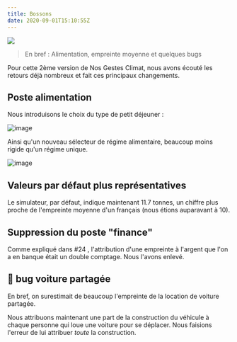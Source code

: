 ```yaml
---
title: Bossons
date: 2020-09-01T15:10:55Z
---
```


![](https://upload.wikimedia.org/wikipedia/commons/thumb/6/68/Absolute_MtBlanc_01.jpg/400px-Absolute_MtBlanc_01.jpg)

> En bref : Alimentation, empreinte moyenne et quelques bugs

Pour cette 2ème version de Nos Gestes Climat, nous avons écouté les retours déjà nombreux et fait ces principaux changements.

## Poste alimentation

Nous introduisons le choix du type de petit déjeuner : 

![image](https://user-images.githubusercontent.com/1177762/91868807-6ea72d00-ec75-11ea-81bb-982cac0ea55a.png)

Ainsi qu'un nouveau sélecteur de régime alimentaire, beaucoup moins rigide qu'un régime unique.

![image](https://user-images.githubusercontent.com/1177762/91868962-9c8c7180-ec75-11ea-86fc-2f12f26baf35.png)

## Valeurs par défaut plus représentatives

Le simulateur, par défaut, indique maintenant 11.7 tonnes, un chiffre plus proche de l'empreinte moyenne d'un français (nous étions auparavant à 10). 

## Suppression du poste "finance"

Comme expliqué dans #24 , l'attribution d'une empreinte à l'argent que l'on a en banque était un double comptage. Nous l'avons enlevé.

## 🐛 bug voiture partagée

En bref, on surestimait de beaucoup l'empreinte de la location de voiture partagée.

Nous attribuons maintenant une part de la construction du véhicule à chaque personne qui loue une voiture pour se déplacer. Nous faisions l'erreur de lui attribuer *toute* la construction. 

